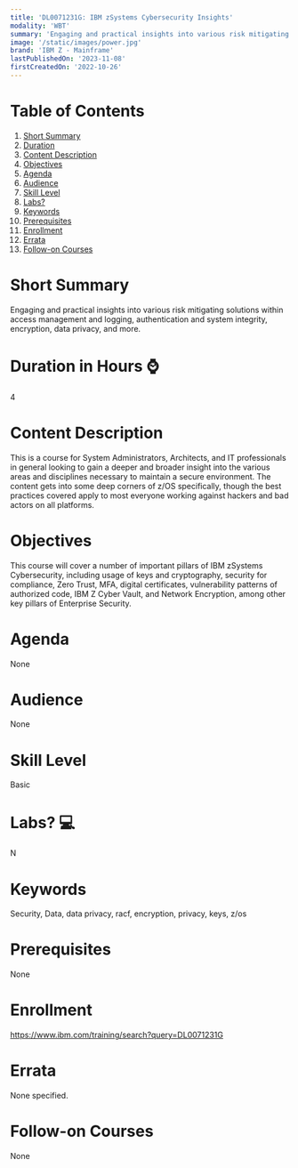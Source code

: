 ```yaml
---
title: 'DL0071231G: IBM zSystems Cybersecurity Insights'
modality: 'WBT'
summary: 'Engaging and practical insights into various risk mitigating solutions within access management and logging, authentication and system integrity, encryption, data privacy, and more.'
image: '/static/images/power.jpg'
brand: 'IBM Z - Mainframe'
lastPublishedOn: '2023-11-08'
firstCreatedOn: '2022-10-26'
---
```

# Table of Contents
1.  [Short Summary](#short-summary)
2.  [Duration](#duration-in-hours-)
3.  [Content Description](#content-description)
4.  [Objectives](#objectives)
5.  [Agenda](#agenda)
6.  [Audience](#audience)
7.  [Skill Level](#skill-level)
8.  [Labs?](#labs-)
9.  [Keywords](#keywords)
10. [Prerequisites](#prerequisites)
11. [Enrollment](#enrollment)
12. [Errata](#errata)
13. [Follow-on Courses](#follow-on-courses)

# Short Summary
Engaging and practical insights into various risk mitigating solutions within access management and logging, authentication and system integrity, encryption, data privacy, and more.

# Duration in Hours ⌚
4

# Content Description
This is a course for System Administrators, Architects, and IT professionals in general looking to gain a deeper and broader insight into the various areas and disciplines necessary to maintain a secure environment. The content gets into some deep corners of z/OS specifically, though the best practices covered apply to most everyone working against hackers and bad actors on all platforms. 



# Objectives
This course will cover a number of important pillars of IBM zSystems Cybersecurity, including usage of keys and cryptography, security for compliance, Zero Trust, MFA, digital certificates, vulnerability patterns of authorized code, IBM Z Cyber Vault, and Network Encryption, among other key pillars of Enterprise Security.



# Agenda
None

# Audience
None

# Skill Level
Basic

# Labs? 💻
N

# Keywords
Security, Data, data privacy, racf, encryption, privacy, keys, z/os

# Prerequisites
None

# Enrollment
https://www.ibm.com/training/search?query=DL0071231G

# Errata
None specified.

# Follow-on Courses
None

